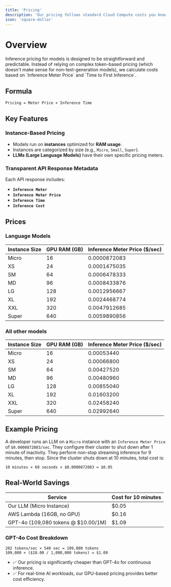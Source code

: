 ```yaml
---
title: 'Pricing'
description: 'Our pricing follows standard Cloud Compute costs you know and are familiar with'
icon: 'square-dollar'
---
```


# Overview

<Info>
  Inference pricing for models is designed to be straightforward and predictable. Instead of relying
  on complex token-based pricing (which doesn't make sense for non-text-generation models), we
  calculate costs based on `Inference Meter Price` and `Time to First Inference`.
</Info>

## Formula

```plaintext
Pricing = Meter Price × Inference Time
```

## Key Features

### **Instance-Based Pricing**

- Models run on **instances** optimized for **RAM usage**.
- Instances are categorized by size (e.g., `Micro`, `Small`, `Super`).
- **LLMs (Large Language Models)** have their own specific pricing meters.

### **Transparent API Response Metadata**

Each API response includes:

- **`Inference Meter`**
- **`Inference Meter Price`**
- **`Inference Time`**
- **`Inference Cost`**

## Prices

### Language Models

| Instance Size | GPU RAM (GB) | Inference Meter Price ($/sec) |
| ------------- | ------------ | ----------------------------- |
| Micro         | 16           | 0.0000872083                  |
| XS            | 24           | 0.0001475035                  |
| SM            | 64           | 0.0006478333                  |
| MD            | 96           | 0.0008433876                  |
| LG            | 128          | 0.0012956667                  |
| XL            | 192          | 0.0024468774                  |
| XXL           | 320          | 0.0047912685                  |
| Super         | 640          | 0.0059890856                  |

### All other models

| Instance Size | GPU RAM (GB) | Inference Meter Price ($/sec) |
| ------------- | ------------ | ----------------------------- |
| Micro         | 16           | 0.00053440                    |
| XS            | 24           | 0.00066800                    |
| SM            | 64           | 0.00427520                    |
| MD            | 96           | 0.00480960                    |
| LG            | 128          | 0.00855040                    |
| XL            | 192          | 0.01603200                    |
| XXL           | 320          | 0.02458240                    |
| Super         | 640          | 0.02992640                    |

## Example Pricing

A developer runs an LLM on a `Micro` instance with an `Inference Meter Price` of `$0.0000872083/sec`. They configure their cluster to shut down after 1 minute of inactivity. They perform non-stop streaming inference for 9 minutes, then stop. Since the cluster shuts down at 10 minutes, total cost is:

```plaintext
10 minutes × 60 seconds × $0.0000872083 = $0.05
```

## Real-World Savings

| Service                             | Cost for 10 minutes |
| ----------------------------------- | ------------------- |
| Our LLM (Micro Instance)            | $0.05               |
| AWS Lambda (16GB, no GPU)           | $0.16               |
| GPT-4o (109,080 tokens @ $10.00/1M) | $1.09               |

### **GPT-4o Cost Breakdown**

```plaintext
202 tokens/sec × 540 sec = 109,080 tokens
109,080 × ($10.00 / 1,000,000 tokens) = $1.09
```

- ✅ Our pricing is significantly cheaper than GPT-4o for continuous inference.
- ✅ For real-time AI workloads, our GPU-based pricing provides better cost efficiency.
